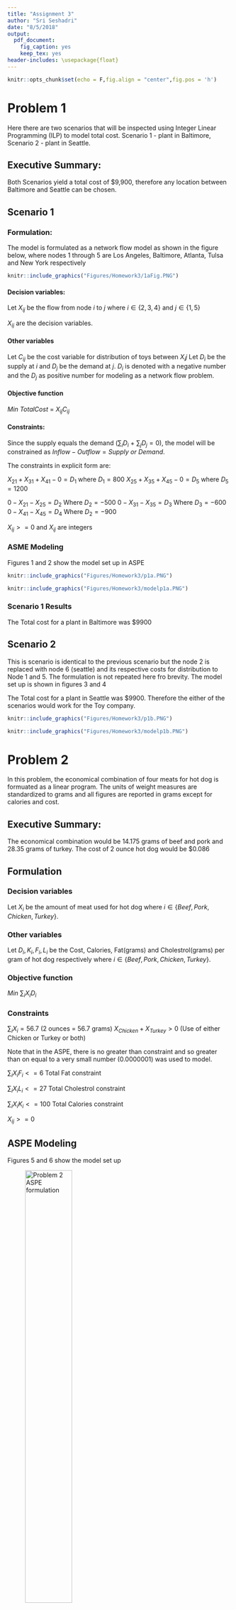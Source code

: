 ```yaml
---
title: "Assignment 3"
author: "Sri Seshadri"
date: "8/5/2018"
output:
  pdf_document:
    fig_caption: yes
    keep_tex: yes
header-includes: \usepackage{float}
---
```


```r
knitr::opts_chunk$set(echo = F,fig.align = "center",fig.pos = 'h')
```

# Problem 1

Here there are two scenarios that will be inspected using Integer Linear Programming (ILP) to model total cost. Scenario 1 - plant in Baltimore, Scenario 2 - plant in Seattle.

## Executive Summary:

Both Scenarios yield a total cost of $9,900, therefore any location between Baltimore and Seattle can be chosen.

## Scenario 1

### Formulation:

The model is formulated as a network flow model as shown in the figure below, where nodes 1 through 5 are Los Angeles, Baltimore, Atlanta, Tulsa and New York respectively

```r
knitr::include_graphics("Figures/Homework3/1aFig.PNG")
```

#### Decision variables:

Let $X_{ij}$ be the flow from node $i$ to $j$ where $i\in \{2,3,4\}$ and $j \in \{1,5\}$

$X_{ij}$ are the decision variables.

#### Other variables

Let $C_{ij}$ be the cost variable for distribution of toys between $X_ij$ 
Let $D_{i}$ be the supply at $i$ and $D_{j}$ be the demand at $j$. $D_{i}$ is denoted with a negative number and the $D_{j}$ as positive number for modeling as a network flow problem.


#### Objective function

$Min$ $Total Cost$ = $X_{ij}C_{ij}$


#### Constraints:

Since the supply equals the demand ($\sum_{i}D_{i}$ $+$ $\sum_{j}D_{j} = 0$), the model will be constrained as 
$Inflow - Outflow = Supply$ $or$ $Demand$. 

The constraints in explicit form are:

$X_{21} + X_{31} + X_{41} - 0 = D_{1}$ where $D_{1} = 800$
$X_{25} + X_{35} + X_{45} - 0 = D_{5}$ where $D_{5} = 1200$

$0 - X_{21} - X_{25} = D_{2}$ Where $D_{2} = -500$
$0 - X_{31} - X_{35} = D_{3}$ Where $D_{3} = -600$
$0 - X_{41} - X_{45} = D_{4}$ Where $D_{2} = -900$

$X_{ij} > = 0$ and $X_{ij}$ are integers


### ASME Modeling

Figures 1 and 2 show the model set up in ASPE

```r
knitr::include_graphics("Figures/Homework3/p1a.PNG")
```

```r
knitr::include_graphics("Figures/Homework3/modelp1a.PNG")
```


### Scenario 1 Results

The Total cost for a plant in Baltimore was $9900

\pagebreak

## Scenario 2

This is scenario is identical to the previous scenario but the node 2 is replaced with node 6 (seattle) and its respective costs for distribution to Node 1 and 5. The formulation is not repeated here fro brevity. The model set up is shown in figures 3 and 4


The Total cost for a plant in Seattle was $9900. Therefore the either of the scenarios would work for the Toy company.

```r
knitr::include_graphics("Figures/Homework3/p1b.PNG")
```

```r
knitr::include_graphics("Figures/Homework3/modelp1b.PNG")
```

\pagebreak


# Problem 2

In this problem, the economical combination of four meats for hot dog is formuated as a linear program. The units of weight measures are standardized to grams and all figures are reported in grams  except for calories and cost.

## Executive Summary:

The economical combination would be 14.175 grams of beef and pork and 28.35 grams of turkey. The cost of 2 ounce hot dog would be $0.086

## Formulation

### Decision variables

Let $X_{i}$ be the amount of meat used for hot dog where $i \in \{Beef,Pork, Chicken, Turkey\}$.

### Other variables

Let $D_{i},K_{i},F_{i},L_{i}$ be the Cost, Calories, Fat(grams) and Cholestrol(grams) per gram of hot dog respectively where $i \in \{Beef,Pork, Chicken, Turkey\}$.

### Objective function

$Min$  $\sum_{i}X_{i}D_{i}$

### Constraints

$\sum_{i}X_{i} = 56.7$ (2 ounces = 56.7 grams)
$X_{Chicken} + X_{Turkey} > 0$ (Use of either Chicken or Turkey or both)

Note that in the ASPE, there is no greater than constraint and so greater than on equal to a very small number (0.0000001) was used to model.

$\sum_{i}X_{i}F_{i} <= 6$ Total Fat constraint

$\sum_{i}X_{i}L_{i} <= 27$ Total Cholestrol constraint

$\sum_{i}X_{i}K_{i} <= 100$ Total Calories constraint

$X_{ij} > = 0$

## ASPE Modeling

Figures 5 and 6 show the model set up

![Problem 2 ASPE formulation](Figures\Homework3\p2.PNG){height=50%}

## Result

The economical combination would be 14.175 grams of beef and pork and 28.35 grams of turkey. The cost of 2 ounce hot dog would be $0.086


# Problem 3

## Executive Summary

For 5 Surgery problem, the schedule is as shown in figure 6 with a total setup time of 58. The cost is shown next to the arcs

```r
knitr::include_graphics("Figures/Homework3/p3aS.PNG")
```

For the 10 surgery problem, the schedule is shown in figure 7 with a total setup time of 92.

```r
knitr::include_graphics("Figures/Homework3/p3bS.PNG")
```

## Formulation

The formulation is not reproduced here from the paper. However an attempt was made to make the schedule continuous in ASPE by using a dummy cost parameter.

$dummyCost_{i=j} = 1000 - 1000* \sum_{i}X_{ij}$ $\forall_{j} \in N$

That is, if a schedule ends in node 2, $\sum_{i}X_{i2} = 1$, then $dummyCost_{i=2} = 0$, which encourages the model to schedule a surgery starting from 2. Else the cost would be 1000. 

Also, We need to prevent schedules that re-traces a path example 1->5 -> 1

$X_{12} + X_{21} <= 1$
$X_{13} + X_{31} <= 1$
$X_{14} + X_{41} <= 1$
$X_{15} + X_{51} <= 1$
$X_{23} + X_{32} <= 1$

So on ...

## ASPE Model set up for 5 surgery problem

Figures 8 and 9 show the ASPE model set up

```r
knitr::include_graphics("Figures/Homework3/p3a.PNG")
```

```r
knitr::include_graphics("Figures/Homework3/modelp3a.PNG")
```

## 5 Surgery problem result

The schedule is 1->2->4->3->5 With a total setup time of 58


## ASPE Model set up for 10 surgery problem

The model set up identical to the 5 surgery problem (as shown in figure 11 and 12). For brevity the model is shown by filtering on $X_{ij} = 1$. The dummy cost did not help with keeping the schedule continuous. There was a degenerative schedule as a result of this type of model. the schedule is shown in figure 10.

```r
knitr::include_graphics("Figures/Homework3/p3bsnW.PNG")
```

When $X_{51} = 0$ constraint was added to the model, then a plausible schedule resulted.


```r
knitr::include_graphics("Figures/Homework3/p3b.PNG")
```

```r
knitr::include_graphics("Figures/Homework3/modelp3b.PNG")
```

## 10 Surgery problem result

As shown in figure 10, the schedule is 

1->2 -> 6 -> 3 -> 5 -> 4 -> 10 -> 7 -> 8 -> 9 -> 1, with a total setup time of 92.



# Problem 4

## Data

```r
df <- data.frame(Tank = c(1.5,0.5,0.3,2,7), Truck = c(2,0.5,0.6,2,5), Turtle = c(1,1,0,1,4), Available = c(16000,5000,9000,40,164000))
row.names(df) <- c('Plastic','Rubber','Metal', 'Labor','Cost')

knitr::kable(df)
```

## Goals

- Minimize over-utilization of Plastic, Rubber and Metal with twice the emphasis on Plastic.
- Minimize the under and over utilizations of the budget
- Maximize labor utilization

## Decision Variables

Let $X_{1}, X_{2}$ and $X_{3}$ be the number of Tanks, Trucks and Turtles made.

## Goal Constraint:

$1.5X_{1} + 2X_{2} + X_{3} - d_{p}^{+} + d_{p}^{-} = 16000$ (plastic usage)

$0.5X_{1} + 0.5X_{2} + X_{3} - d_{r}^{+} + d_{r}^{-} = 5000$ (rubber usage)

$0.3X_{1} + 0.6X_{2} - d_{m}^{+} + d_{m}^{-} = 9000$ (metal usage)

$2X_{1} + 2X_{2} + X_{3} - d_{l}^{+} + d_{l}^{-} = 40$ (labor usage)

$7X_{1} + 5X_{2} + 4X_{3} - d_{c}^{+} + d_{c}^{-} = 164000$ (budget usage)

Where $d_{p}^{+},d_{r}^{+},d_{m}^{+},d_{l}^{+},d_{c}^{+}$ are over achieving deviational varibles and $d_{p}^{-},d_{r}^{-},d_{m}^{-},d_{l}^{-},d_{c}^{-}$ are under achieving deviational varibles

$d_{p}^{+},d_{r}^{+},d_{m}^{+},d_{l}^{+},d_{c}^{+},d_{p}^{-},d_{r}^{-},d_{m}^{-},d_{l}^{-},d_{c}^{-} >= 0$
 and integer 
$X_{i} >= 0$ and integer

## Objective function

$Min$ $w_{r}\frac {(d_{p}^{+})}{5000} + w_{m} \frac {d_{m}^{+}}{9000} + w_{p} \frac {d_{p}^{+}}{16000} + w_{l}\frac{d_{l}^{-}}{40} + w_{c}\frac{d_{c}^{+}+d_{c}^{-}}{164000}$

where the $w_{r},w_{m},w_{l},w_{c} = 1$ and $w_{p} = 2$

# Problem 5

## Goals

- Achieve total exposures of atleast 750,000 persons
- Avoid expenditures of more than $100,000
- Avoid expenditures of > $70,000 for TV advertisements
- Achieve at least 1 Million total expenditures
- Reach at least 250,000 persons in each of the two age groups 18-21 and 25-30. 
  + In addition purchasing power of 25-30 is twice as much of 18-21 group.

## Decision Variables

$X_{1}$  be the dollar amount spent on TV campaign **in 1000s of dollars**

$X_{2}$  be the dollar amount spent on Radio campaign **in 1000s of dollars**

## Goal constraints

$5500X_{1} + 4500X_{2} + d_{p}^{-} - d_{p}^{+} = 750000$ (goal 1)

$X_{1} + X_{2} + d_{c}^{-} - d_{c}^{+} = 100$ (goal 2)

$X_{1} + d_{t}^{-} - d_{t}^{+} = 70$ (goal 3)

$10000X_{1} + 7500X_{2} + d_{e}^{-}-d_{e}^{+}= 1000000$ (goal 4)

$2500X_{1} + 3000X_{2} + d_{18-21}^{-} + d_{18-21}^{+} = 250000$ (goal 5)

$3000X_{1} + 1500X_{2} + d_{25-30}^{-} + d_{25-30}^{+} = 250000$ (goal 5)


## Objective function

$Min$ $w_{1} \frac{d_{p}^{-}}{750000} + w_{2} \frac{d_{c}^{+}}{100} + w_{3}\frac{d_{t}^{+}}{70} + w_{4}\frac{d_{e}^{-}}{1000000} + w_{5}\frac{0.5*d_{18-21}^{-} + d_{25-30}^{-}}{250000}$

$w_{1} = 5, w_{2} = 4, w_{3} = 3, w_{4} = 2, w_{1} = 1$

Further there is a weight of 0.5 was given to $d_{18-21}^{-}$ to account for purchasing power of 18-21 group being half of 25-30.

# Extra Credit

## a) The different patterns that may be used are 

  - 2 5ft pieces cut
  - 3 3ft pieces cut
  - 2 4ft pieces cut
  - 2 3ft pieces and 1 4ft piece cut
  - 1 4ft piece and 1 5ft piece cut
  - 1 3ft piece and 1 5ft piece cut
  
## b) Formulation

### Decision Variables:

Let $X_{i}$ be the number of boards used to cut in the pattern $i$, where $i$ belongs to the patterns described in the same order as above.

### Objective

$Min$ $\sum_{i} X_{i}$

### Constraints

$3X_{2} + 2X_{4} + x_{6} >= 90$ (number of 3 feet board requirement)

$2X_{3} + X_{4} + X_{5} >= 60$ (number of 4 feet board requirement)

$2X_{1} + X_{5} + X_{6} >= 60$ (number of 5 feet board requirement)

$X_{i} > 0$ and $integers$

### ASME Formulation

![Lumberyard ASPE Model setup](Figures\Homework3\pEC.PNG)

![Lumberyard ASPE Model constraints](Figures\Homework3\modelpEC.PNG)

### Result

  - *30 boards* for 2 5ft pieces cut
  - *None* for 3 3ft pieces cut
  - *8 boards* for 2 4ft pieces cut
  - *45 boards* for 2 3ft pieces and 1 4ft piece cut
  - *None* for 1 4ft piece and 1 5ft piece cut
  - *None* for 1 3ft piece and 1 5ft piece cut

*The total boards required is 83*
